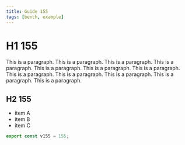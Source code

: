 ```yaml
---
title: Guide 155
tags: [bench, example]
---
```


# H1 155

This is a paragraph. This is a paragraph. This is a paragraph. This is a paragraph. This is a paragraph. This is a paragraph. This is a paragraph. This is a paragraph. This is a paragraph. This is a paragraph. This is a paragraph. This is a paragraph. 

## H2 155

- item A
- item B
- item C

```ts
export const v155 = 155;
```